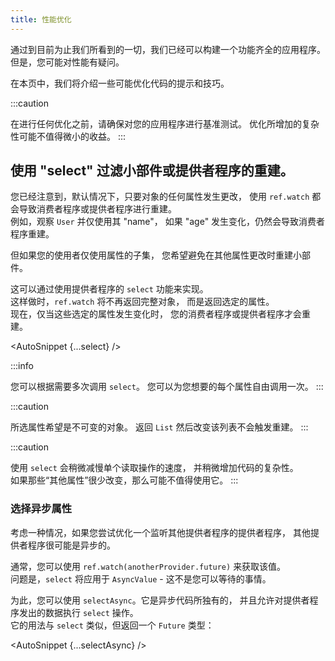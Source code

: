 ```yaml
---
title: 性能优化
---
```




<!---
With everything we've seen so far, we can already build a fully functional
application. However, you may have questions regarding performance.
-->
通过到目前为止我们所看到的一切，我们已经可以构建一个功能齐全的应用程序。
但是，您可能对性能有疑问。

<!---
In this page, we will cover a few tips and tricks to possibly optimize your code.
-->
在本页中，我们将介绍一些可能优化代码的提示和技巧。

:::caution
<!---
Before doing any optimization, make sure to benchmark your application.
The added complexity of the optimizations may not be worth minor gains.
-->
在进行任何优化之前，请确保对您的应用程序进行基准测试。
优化所增加的复杂性可能不值得微小的收益。
:::

<!---
## Filtering widget/provider rebuild using "select".
-->
## 使用 "select" 过滤小部件或提供者程序的重建。

<!---
You have have noticed that, by default, using `ref.watch` causes
consumers/providers to rebuild whenever _any_ of the properties of an
object changes.  
For instance, watching a `User` and only using its "name" will still cause
the consumer to rebuild if the "age" changes.
-->
您已经注意到，默认情况下，只要对象的任何属性发生更改，
使用 `ref.watch` 都会导致消费者程序或提供者程序进行重建。  
例如，观察 `User` 并仅使用其 "name"，
如果 "age" 发生变化，仍然会导致消费者程序重建。

<!---
But in case you have a consumer using only a subset of the properties,
you want to avoid rebuilding the widget when the other properties change.
-->
但如果您的使用者仅使用属性的子集，
您希望避免在其他属性更改时重建小部件。

<!---
This can be achieved by using the `select` functionality of providers.  
When doing so, `ref.watch` will no-longer return the full object,
but rather the selected properties.  
And your consumers/providers will now rebuild only if those selected
properties change.
-->
这可以通过使用提供者程序的 `select` 功能来实现。  
这样做时，`ref.watch` 将不再返回完整对象，
而是返回选定的属性。  
现在，仅当这些选定的属性发生变化时，
您的消费者程序或提供者程序才会重建。

<AutoSnippet {...select} />

:::info
<!---
It is possible to call `select` as many times as you wish.
You are free to call it once per property you desire.
-->
您可以根据需要多次调用 `select`。
您可以为您想要的每个属性自由调用一次。
:::

:::caution
<!---
The selected properties are expected to be immutable.
Returning a `List` and then mutating that list will not trigger a rebuild.
-->
所选属性希望是不可变的对象。
返回 `List` 然后改变该列表不会触发重建。
:::

:::caution
<!---
Using `select` slightly slows down invididual read operations and
increase a tiny bit the complexity of your code.  
It may not be worth using it if those "other properties"
rarely change.
-->
使用 `select` 会稍微减慢单个读取操作的速度，
并稍微增加代码的复杂性。  
如果那些“其他属性”很少改变，那么可能不值得使用它。
:::

<!---
### Selecting asynchronous properties
-->
### 选择异步属性​

<!---
In case you are trying to optimize a provider listening to another provider,
chances are that other provider is asynchronous.
-->
考虑一种情况，如果您尝试优化一个监听其他提供者程序的提供者程序，
其他提供者程序很可能是异步的。

<!---
Normally, you would `ref.watch(anotherProvider.future)` to get the value.  
The issue is, `select` will apply on an `AsyncValue` – which is not something
you can await.
-->
通常，您可以使用 `ref.watch(anotherProvider.future)` 来获取该值。  
问题是，`select` 将应用于 `AsyncValue` - 这不是您可以等待的事情。

<!---
For this purpose, you can instead use `selectAsync`. It is unique to asynchronous
code, and enables performing a `select` operation on the data emitted by a provider.  
Its usage is similar to that of `select`, but returns a `Future` instead:
-->
为此，您可以使用 `selectAsync`。它是异步代码所独有的，
并且允许对提供者程序发出的数据执行 `select` 操作。  
它的用法与 `select` 类似，但返回一个 `Future` 类型：

<AutoSnippet {...selectAsync} />
